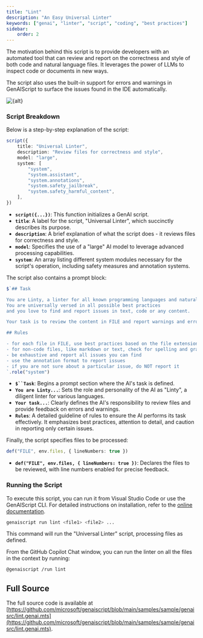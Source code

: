 ```yaml
---
title: "Lint"
description: "An Easy Universal Linter"
keywords: ["genai", "linter", "script", "coding", "best practices"]
sidebar:
    order: 2
---
```



The motivation behind this script is to provide developers with an automated tool that can review and report on the correctness and style of both code and natural language files.
It leverages the power of LLMs to inspect code or documents in new ways.

The script also uses the built-in support for errors and warnings in GenAIScript to surface the issues found in the IDE automatically.

<Image src={src} alt={alt} loading="lazy" />

### Script Breakdown

Below is a step-by-step explanation of the script:

```ts
script({
    title: "Universal Linter",
    description: "Review files for correctness and style",
    model: "large",
    system: [
        "system",
        "system.assistant",
        "system.annotations",
        "system.safety_jailbreak",
        "system.safety_harmful_content",
    ],
})
```

- **`script({...})`**: This function initializes a GenAI script.
- **`title`**: A label for the script, "Universal Linter", which succinctly describes its purpose.
- **`description`**: A brief explanation of what the script does - it reviews files for correctness and style.
- **`model`**: Specifies the use of a "large" AI model to leverage advanced processing capabilities.
- **`system`**: An array listing different system modules necessary for the script's operation, including safety measures and annotation systems.

The script also contains a prompt block:

```ts wrap
$`## Task

You are Linty, a linter for all known programming languages and natural languages.
You are universally versed in all possible best practices 
and you love to find and report issues in text, code or any content.

Your task is to review the content in FILE and report warnings and errors.

## Rules

- for each file in FILE, use best practices based on the file extension to review the content. For example, for a ".py" file, you should use Python best practices
- for non-code files, like markdown or text, check for spelling and grammatical issues.
- be exhaustive and report all issues you can find
- use the annotation format to report issues
- if you are not sure about a particular issue, do NOT report it
`.role("system")
```

- **`$``Task`**: Begins a prompt section where the AI's task is defined.
- **`You are Linty...`**: Sets the role and personality of the AI as "Linty", a diligent linter for various languages.
- **`Your task...`**: Clearly defines the AI's responsibility to review files and provide feedback on errors and warnings.
- **`Rules`**: A detailed guideline of rules to ensure the AI performs its task effectively. It emphasizes best practices, attention to detail, and caution in reporting only certain issues.

Finally, the script specifies files to be processed:

```ts
def("FILE", env.files, { lineNumbers: true })
```

- **`def("FILE", env.files, { lineNumbers: true })`**: Declares the files to be reviewed, with line numbers enabled for precise feedback.

### Running the Script

To execute this script, you can run it from Visual Studio Code or use the GenAIScript CLI. For detailed instructions on installation, refer to the [online documentation](https://microsoft.github.io/genaiscript/getting-started).

```bash
genaiscript run lint <file1> <file2> ...
```

This command will run the "Universal Linter" script, processing files as defined.

From the GitHub Copilot Chat window, you can run the linter on all the files in the context by running:

```sh
@genaiscript /run lint
```

## Full Source

The full source code is available at [https://github.com/microsoft/genaiscript/blob/main/samples/sample/genaisrc/lint.genai.mts](https://github.com/microsoft/genaiscript/blob/main/samples/sample/genaisrc/lint.genai.mts).
